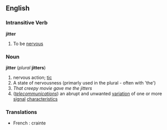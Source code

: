 ==English==

===Intransitive Verb===
'''jitter'''
# To be [[nervous]]

===Noun===
'''jitter''' (''plural'' '''jitters''')
# nervous action; [[tic]]
# A state of nervousness (primarly used in the plural - often with 'the')
#''That creepy movie gave me the jitters''
#(''[[telecommunications]]'') an abrupt and unwanted [[variation]] of one or more [[signal]] [[characteristics]]

===Translations===

*French : crainte